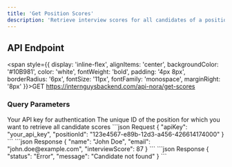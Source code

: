 ```yaml
---
title: 'Get Position Scores'
description: 'Retrieve interview scores for all candidates of a position'
---
```


## API Endpoint

<span style={{
  display: 'inline-flex',
  alignItems: 'center',
  backgroundColor: '#10B981',
  color: 'white',
  fontWeight: 'bold',
  padding: '4px 8px',
  borderRadius: '6px',
  fontSize: '11px',
  fontFamily: 'monospace',
  marginRight: '8px'
}}>GET</span> 
https://internguysbackend.com/api-nora/get-scores

### Query Parameters

<ParamField body="apiKey" type="string" required>
  Your API key for authentication
</ParamField>

<ParamField body="positionId" type="string" required>
  The unique ID of the position for which you want to retrieve all candidate scores
</ParamField>

<RequestExample>
```json Request
{
  "apiKey": "your_api_key",
  "positionId": "123e4567-e89b-12d3-a456-426614174000"
}
```
</RequestExample>

<ResponseExample>
```json Response
{
  "name": "John Doe",
  "email": "john.doe@example.com",
  "interviewScore": 87
}
```
</ResponseExample>

<ResponseExample>
```json Response
{
  "status": "Error",
  "message": "Candidate not found"
}
```
</ResponseExample>